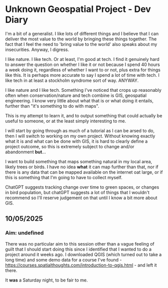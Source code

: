 # Unknown Geospatial Project - Dev Diary

I'm a bit of a generalist. I like lots of different things and I believe that I can deliver the most value to the world
by bringing these things together. The fact that I feel the need to 'bring value to the world' also speaks about my
insecurities. Anyway, I digress.

I like nature. I like tech. Or at least, I'm good at tech. I find it genuinely hard to answer the question on whether I
like it or not because I spend 40 hours a week doing it, regardless of whether I want to or not, plus extra for things
like this. It is perhaps more accurate to say I spend a lot of time with tech. I like tech in at least a stockholm
syndrome sort of way. ANYWAY.

I like nature and I like tech. Something I've noticed that crops up reasonably often when conservation/nature and tech
combine is GIS, geospatial engineering. I know very little about what that is or what doing it entails, further than
"it's something to do with maps".

This is my attempt to learn it, and to output something that could actually be useful to someone, or at the least simply
interesting to me.

I will start by going through as much of a tutorial as I can be arsed to do, then I will switch to working on my own
project. Without knowing exactly what it is and what can be done with GIS, it is hard to clearly define a project
outcome, so this is extremely subject to change and/or abandonment **but**...

I want to build something that maps something natural in my local area, likely trees or birds. I have no idea **what**
it can map further than that, nor if there is any data that can be mapped available on the internet oat large, or if
this is something that I'm going to have to collect myself.

ChatGPT suggests tracking change over time to green spaces, or changes in bird population, but chatGPT suggests a lot of
things that I wouldn't recommend so I'll reserve judgement on that until I know a bit more about GIS.

## 10/05/2025

### Aim: undefined

There was no particular aim to this session other than a vague feeling of guilt that I should start doing this since I
identified that I wanted to do a project around it weeks ago. I downloaded QGIS (which turned out to take a long time)
and some demo data for a course I've found - https://courses.spatialthoughts.com/introduction-to-qgis.html - and left it
there.

It **was** a Saturday night, to be fair to me.
